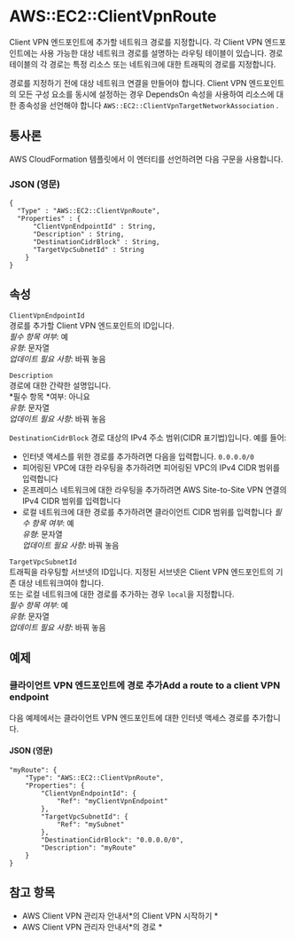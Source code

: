 # AWS::EC2::ClientVpnRoute

Client VPN 엔드포인트에 추가할 네트워크 경로를 지정합니다. 각 Client VPN 엔드포인트에는 사용 가능한 대상 네트워크 경로를 설명하는 라우팅 테이블이 있습니다. 경로 테이블의 각 경로는 특정 리소스 또는 네트워크에 대한 트래픽의 경로를 지정합니다.

경로를 지정하기 전에 대상 네트워크 연결을 만들어야 합니다. Client VPN 엔드포인트의 모든 구성 요소를 동시에 설정하는 경우 DependsOn 속성을 사용하여 리소스에 대한 종속성을 선언해야 합니다 `AWS::EC2::ClientVpnTargetNetworkAssociation` .

## 통사론

AWS CloudFormation 템플릿에서 이 엔터티를 선언하려면 다음 구문을 사용합니다.

### JSON (영문)

```
{
  "Type" : "AWS::EC2::ClientVpnRoute",
  "Properties" : {
      "ClientVpnEndpointId" : String,
      "Description" : String,
      "DestinationCidrBlock" : String,
      "TargetVpcSubnetId" : String
    }
}
```

## 속성

`ClientVpnEndpointId`  
경로를 추가할 Client VPN 엔드포인트의 ID입니다.  
_필수 항목 여부_: 예  
_유형_: 문자열  
_업데이트 필요 사항_: 바꿔 놓음

`Description`  
경로에 대한 간략한 설명입니다.  
*필수 항목 *여부: 아니요  
_유형_: 문자열  
_업데이트 필요 사항_: 바꿔 놓음

`DestinationCidrBlock` 경로 대상의 IPv4 주소 범위(CIDR 표기법)입니다. 예를 들어:

- 인터넷 액세스를 위한 경로를 추가하려면 다음을 입력합니다. `0.0.0.0/0`
- 피어링된 VPC에 대한 라우팅을 추가하려면 피어링된 VPC의 IPv4 CIDR 범위를 입력합니다
- 온프레미스 네트워크에 대한 라우팅을 추가하려면 AWS Site-to-Site VPN 연결의 IPv4 CIDR 범위를 입력합니다
- 로컬 네트워크에 대한 경로를 추가하려면 클라이언트 CIDR 범위를 입력합니다
  _필수 항목 여부_: 예  
  _유형_: 문자열  
  _업데이트 필요 사항_: 바꿔 놓음

`TargetVpcSubnetId`  
트래픽을 라우팅할 서브넷의 ID입니다. 지정된 서브넷은 Client VPN 엔드포인트의 기존 대상 네트워크여야 합니다.  
또는 로컬 네트워크에 대한 경로를 추가하는 경우 `local`을 지정합니다.  
_필수 항목 여부_: 예  
_유형_: 문자열  
_업데이트 필요 사항_: 바꿔 놓음

## 예제

### 클라이언트 VPN 엔드포인트에 경로 추가Add a route to a client VPN endpoint

다음 예제에서는 클라이언트 VPN 엔드포인트에 대한 인터넷 액세스 경로를 추가합니다.

#### JSON (영문)

```
"myRoute": {
    "Type": "AWS::EC2::ClientVpnRoute",
    "Properties": {
        "ClientVpnEndpointId": {
            "Ref": "myClientVpnEndpoint"
        },
        "TargetVpcSubnetId": {
            "Ref": "mySubnet"
        },
        "DestinationCidrBlock": "0.0.0.0/0",
        "Description": "myRoute"
    }
}
```

## 참고 항목

- AWS Client VPN 관리자 안내서*의 Client VPN 시작하기 *
- AWS Client VPN 관리자 안내서*의 경로 *
